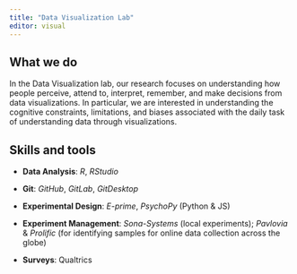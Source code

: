 ```yaml
---
title: "Data Visualization Lab"
editor: visual
---
```


## **What we do**

In the Data Visualization lab, our research focuses on understanding how people perceive, attend to, interpret, remember, and make decisions from data visualizations. In particular, we are interested in understanding the cognitive constraints, limitations, and biases associated with the daily task of understanding data through visualizations.

## **Skills and tools**

-   **Data Analysis**: *R*, *RStudio*

-   **Git**: *GitHub*, *GitLab*, *GitDesktop*

-   **Experimental Design**: *E-prime*, *PsychoPy* (Python & JS)

-   **Experiment Management**: *Sona-Systems* (local experiments); *Pavlovia* & *Prolific* (for identifying samples for online data collection across the globe)

-   **Surveys**: Qualtrics

## 
